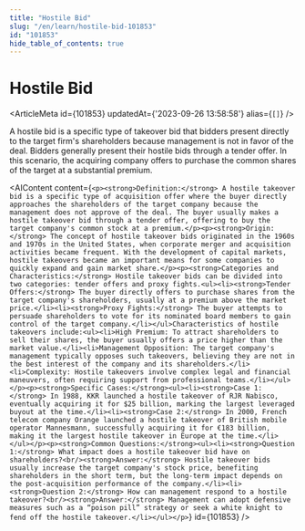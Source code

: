 ```yaml
---
title: "Hostile Bid"
slug: "/en/learn/hostile-bid-101853"
id: "101853"
hide_table_of_contents: true
---
```



# Hostile Bid

<ArticleMeta id={101853} updatedAt={'2023-09-26 13:58:58'} alias={`[]`} />
<div className='border-solid border-b border-t-0 my-4 border-[var(--ifm-color-gray-300)]' />

A hostile bid is a specific type of takeover bid that bidders present directly to the target firm's shareholders because management is not in favor of the deal. Bidders generally present their hostile bids through a tender offer. In this scenario, the acquiring company offers to purchase the common shares of the target at a substantial premium.

<AIContent content={`<p><strong>Definition:</strong> A hostile takeover bid is a specific type of acquisition offer where the buyer directly approaches the shareholders of the target company because the management does not approve of the deal. The buyer usually makes a hostile takeover bid through a tender offer, offering to buy the target company's common stock at a premium.</p><p><strong>Origin:</strong> The concept of hostile takeover bids originated in the 1960s and 1970s in the United States, when corporate merger and acquisition activities became frequent. With the development of capital markets, hostile takeovers became an important means for some companies to quickly expand and gain market share.</p><p><strong>Categories and Characteristics:</strong> Hostile takeover bids can be divided into two categories: tender offers and proxy fights.<ul><li><strong>Tender Offers:</strong> The buyer directly offers to purchase shares from the target company's shareholders, usually at a premium above the market price.</li><li><strong>Proxy Fights:</strong> The buyer attempts to persuade shareholders to vote for its nominated board members to gain control of the target company.</li></ul>Characteristics of hostile takeovers include:<ul><li>High Premium: To attract shareholders to sell their shares, the buyer usually offers a price higher than the market value.</li><li>Management Opposition: The target company's management typically opposes such takeovers, believing they are not in the best interest of the company and its shareholders.</li><li>Complexity: Hostile takeovers involve complex legal and financial maneuvers, often requiring support from professional teams.</li></ul></p><p><strong>Specific Cases:</strong><ul><li><strong>Case 1:</strong> In 1988, KKR launched a hostile takeover of RJR Nabisco, eventually acquiring it for $25 billion, marking the largest leveraged buyout at the time.</li><li><strong>Case 2:</strong> In 2000, French telecom company Orange launched a hostile takeover of British mobile operator Mannesmann, successfully acquiring it for €183 billion, making it the largest hostile takeover in Europe at the time.</li></ul></p><p><strong>Common Questions:</strong><ul><li><strong>Question 1:</strong> What impact does a hostile takeover bid have on shareholders?<br/><strong>Answer:</strong> Hostile takeover bids usually increase the target company's stock price, benefiting shareholders in the short term, but the long-term impact depends on the post-acquisition performance of the company.</li><li><strong>Question 2:</strong> How can management respond to a hostile takeover?<br/><strong>Answer:</strong> Management can adopt defensive measures such as a “poison pill” strategy or seek a white knight to fend off the hostile takeover.</li></ul></p>`} id={101853} />
